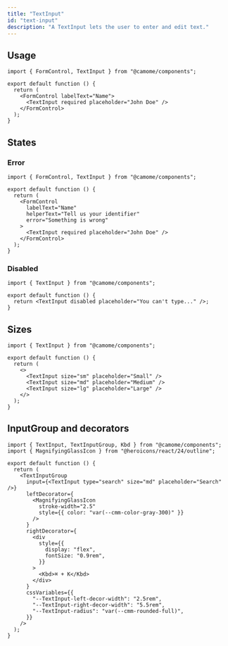 ```yaml
---
title: "TextInput"
id: "text-input"
description: "A TextInput lets the user to enter and edit text."
---
```


## Usage

```tsx live
import { FormControl, TextInput } from "@camome/components";

export default function () {
  return (
    <FormControl labelText="Name">
      <TextInput required placeholder="John Doe" />
    </FormControl>
  );
}
```

## States

### Error

```tsx live
import { FormControl, TextInput } from "@camome/components";

export default function () {
  return (
    <FormControl
      labelText="Name"
      helperText="Tell us your identifier"
      error="Something is wrong"
    >
      <TextInput required placeholder="John Doe" />
    </FormControl>
  );
}
```

### Disabled

```tsx live
import { TextInput } from "@camome/components";

export default function () {
  return <TextInput disabled placeholder="You can't type..." />;
}
```

## Sizes

```tsx live
import { TextInput } from "@camome/components";

export default function () {
  return (
    <>
      <TextInput size="sm" placeholder="Small" />
      <TextInput size="md" placeholder="Medium" />
      <TextInput size="lg" placeholder="Large" />
    </>
  );
}
```

## InputGroup and decorators

```tsx live
import { TextInput, TextInputGroup, Kbd } from "@camome/components";
import { MagnifyingGlassIcon } from "@heroicons/react/24/outline";

export default function () {
  return (
    <TextInputGroup
      input={<TextInput type="search" size="md" placeholder="Search" />}
      leftDecorator={
        <MagnifyingGlassIcon
          stroke-width="2.5"
          style={{ color: "var(--cmm-color-gray-300)" }}
        />
      }
      rightDecorator={
        <div
          style={{
            display: "flex",
            fontSize: "0.9rem",
          }}
        >
          <Kbd>⌘ + K</Kbd>
        </div>
      }
      cssVariables={{
        "--TextInput-left-decor-width": "2.5rem",
        "--TextInput-right-decor-width": "5.5rem",
        "--TextInput-radius": "var(--cmm-rounded-full)",
      }}
    />
  );
}
```
